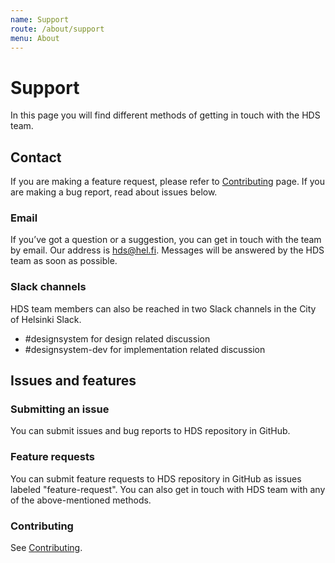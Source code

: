 ```yaml
---
name: Support
route: /about/support
menu: About
---
```



# Support

<LargeParagraph>
    In this page you will find different methods of getting in touch with the HDS team.
</LargeParagraph>

## Contact

If you are making a feature request, please refer to [Contributing](/contributing) page. If you are making a bug report, read about issues below.

### Email
If you’ve got a question or a suggestion, you can get in touch with the team by email. Our address is <Link href="mailto:hds@hel.fi" external>hds@hel.fi</Link>. Messages will be answered by the HDS team as soon as possible.

### Slack channels
HDS team members can also be reached in two Slack channels in the City of Helsinki Slack.
- <Link href="https://helsinkicity.slack.com/archives/CHCV3KTHA" external>#designsystem</Link> for design related discussion
- <Link href="https://helsinkicity.slack.com/archives/CMW0FGFM5" external>#designsystem-dev</Link> for implementation related discussion

## Issues and features

### Submitting an issue
<p>You can submit issues and bug reports to <Link href="https://github.com/City-of-Helsinki/helsinki-design-system" external>HDS repository in GitHub</Link>.</p>

### Feature requests
<p>You can submit feature requests to <Link href="https://github.com/City-of-Helsinki/helsinki-design-system" external>HDS repository in GitHub</Link> as issues labeled "feature-request". You can also get in touch with HDS team with any of the above-mentioned methods.</p>

### Contributing
See [Contributing](/contributing).
